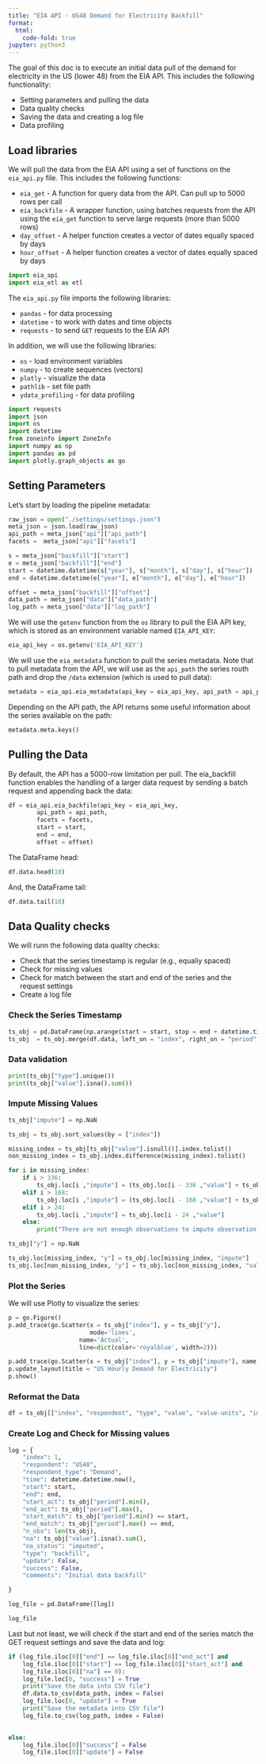 ```yaml
---
title: "EIA API - US48 Demand for Electricity Backfill"
format:
  html:
    code-fold: true
jupyter: python3
---
```


The goal of this doc is to execute an initial data pull of the demand for electricity in the US (lower 48) from the EIA API. This includes the following functionality:

- Setting parameters and pulling the data
- Data quality checks
- Saving the data and creating a log file
- Data profiling

## Load libraries

We will pull the data from the EIA API using a set of functions on the `eia_api.py` file. This includes the following functions:

- `eia_get` - A function for query data from the API. Can pull up to 5000 rows per call
- `eia_backfile` - A wrapper function, using batches requests from the API using the `eia_get` function to serve large requests (more than 5000 rows)
- `day_offset` - A helper function creates a vector of dates equally spaced by days
- `hour_offset` - A helper function creates a vector of dates equally spaced by days


```python
import eia_api
import eia_etl as etl
```

The `eia_api.py` file imports the following libraries:

- `pandas` - for data processing
- `datetime` - to work with dates and time objects
- `requests` - to send `GET` requests to the EIA API

In addition, we will use the following libraries:

- `os` - load environment variables
- `numpy` - to create sequences (vectors)
- `plotly` - visualize the data
- `pathlib` - set file path
- `ydata_profiling` - for data profiling


```python
import requests
import json
import os
import datetime
from zoneinfo import ZoneInfo
import numpy as np
import pandas as pd
import plotly.graph_objects as go
```


## Setting Parameters
Let's start by loading the pipeline metadata:
```python
raw_json = open("./settings/settings.json")
meta_json = json.load(raw_json)
api_path = meta_json["api"]["api_path"]
facets =  meta_json["api"]["facets"]

s = meta_json["backfill"]["start"]
e = meta_json["backfill"]["end"]
start = datetime.datetime(s["year"], s["month"], s["day"], s["hour"])
end = datetime.datetime(e["year"], e["month"], e["day"], e["hour"])

offset = meta_json["backfill"]["offset"]
data_path = meta_json["data"]["data_path"]
log_path = meta_json["data"]["log_path"]
```


We will use the `getenv` function from the `os` library to pull the EIA API key, which is stored as an environment variable named `EIA_API_KEY`:

```python
eia_api_key = os.getenv('EIA_API_KEY')
```

We will use the `eia_metadata` function to pull the series metadata. Note that to pull metadata from the API, we will use as the `api_path` the series routh path and drop the `/data` extension (which is used to pull data):

```python
metadata = eia_api.eia_metadata(api_key = eia_api_key, api_path = api_path)
```

Depending on the API path, the API returns some useful information about the series available on the path:

```python
metadata.meta.keys()
```


## Pulling the Data

By default, the API has a 5000-row limitation per pull. The eia_backfill function enables the handling of a larger data request by sending a batch request and appending back the data:

```python
df = eia_api.eia_backfile(api_key = eia_api_key, 
        api_path = api_path, 
        facets = facets, 
        start = start,
        end = end,
        offset = offset) 
```


The DataFrame head:
```python
df.data.head(10)
```

And, the DataFrame tail:
```python
df.data.tail(10)
```


## Data Quality checks

We will runn the following data quality checks:

- Check that the series timestamp is regular (e.g., equaliy spaced)
- Check for missing values
- Check for match between the start and end of the series and the request settings
- Create a log file 

### Check the Series Timestamp

```python
ts_obj = pd.DataFrame(np.arange(start = start, stop = end + datetime.timedelta(hours = 1), step = datetime.timedelta(hours = 1)).astype(datetime.datetime), columns=["index"])
ts_obj  = ts_obj.merge(df.data, left_on = "index", right_on = "period", how="left")
```

### Data validation

```python

print(ts_obj["type"].unique())
print(ts_obj["value"].isna().sum())
```

### Impute Missing Values
```python

ts_obj["impute"] = np.NaN

ts_obj = ts_obj.sort_values(by = ["index"])

missing_index = ts_obj[ts_obj["value"].isnull()].index.tolist()
non_missing_index = ts_obj.index.difference(missing_index).tolist()

for i in missing_index:
    if i > 336:
        ts_obj.loc[i ,"impute"] = (ts_obj.loc[i - 336 ,"value"] + ts_obj.loc[i - 168 ,"value"] + ts_obj.loc[i - 24 ,"value"]) / 3
    elif i > 168:
        ts_obj.loc[i ,"impute"] = (ts_obj.loc[i - 168 ,"value"] + ts_obj.loc[i - 24 ,"value"]) / 2
    elif i > 24:
        ts_obj.loc[i ,"impute"] = ts_obj.loc[i - 24 ,"value"]
    else:
        print("There are not enough observations to impute observation:", i)

ts_obj["y"] = np.NaN

ts_obj.loc[missing_index, "y"] = ts_obj.loc[missing_index, "impute"]
ts_obj.loc[non_missing_index, "y"] = ts_obj.loc[non_missing_index, "value"]
```



### Plot the Series

We will use Plotly to visualize the series:

```python
p = go.Figure()
p.add_trace(go.Scatter(x = ts_obj["index"], y = ts_obj["y"],
                       mode='lines',
                    name='Actual',
                    line=dict(color='royalblue', width=2)))

p.add_trace(go.Scatter(x = ts_obj["index"], y = ts_obj["impute"], name = "Imputed"))
p.update_layout(title = "US Hourly Demand for Electricity")
p.show()
```


### Reformat the Data

```python
df = ts_obj[["index", "respondent", "type", "value", "value-units", "impute", "y"]]
```

### Create Log and Check for Missing values

```python
log = {
    "index": 1,
    "respondent": "US48",
    "respondent_type": "Demand",
    "time": datetime.datetime.now(),
    "start": start,
    "end": end,
    "start_act": ts_obj["period"].min(),
    "end_act": ts_obj["period"].max(),
    "start_match": ts_obj["period"].min() == start, 
    "end_match": ts_obj["period"].max() == end, 
    "n_obs": len(ts_obj),
    "na": ts_obj["value"].isna().sum(),
    "na_status": "imputed",
    "type": "backfill",
    "update": False,
    "success": False,
    "comments": "Initial data backfill"

}

log_file = pd.DataFrame([log])

log_file
```


Last but not least, we will check if the start and end of the series match the GET request settings and save the data and log:
```python
if (log_file.iloc[0]["end"] == log_file.iloc[0]["end_act"] and 
    log_file.iloc[0]["start"] == log_file.iloc[0]["start_act"] and
    log_file.iloc[0]["na"] == 0):
    log_file.loc[0, "success"] = True
    print("Save the data into CSV file")
    df.data.to_csv(data_path, index = False)
    log_file.loc[0, "update"] = True
    print("Save the metadata into CSV file")
    log_file.to_csv(log_path, index = False)

    
else:
    log_file.iloc[0]["success"] = False
    log_file.iloc[0]["update"] = False
```

